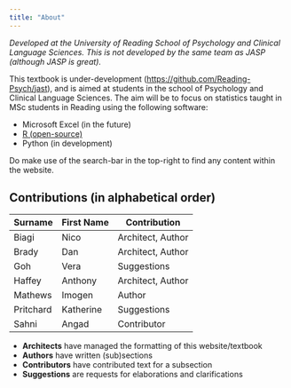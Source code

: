 ```yaml
---
title: "About"
---
```


*Developed at the University of Reading School of Psychology and Clinical Language Sciences. This is not developed by the same team as JASP (although JASP is great).*

This textbook is under-development (<a href="https://github.com/Reading-Psych/jast" target="_blank">https://github.com/Reading-Psych/jast</a>), and is aimed at students in the school of Psychology and Clinical Language Sciences. The aim will be to focus on statistics taught in MSc students in Reading using the following software:

-   Microsoft Excel (in the future)
-   <a href="https://www.r-project.org">R (open-source)</a>
-   Python (in development)

Do make use of the search-bar in the top-right to find any content within the website.

## Contributions (in alphabetical order)

| Surname   | First Name | Contribution      |
|-----------|------------|-------------------|
| Biagi     | Nico       | Architect, Author |
| Brady     | Dan        | Architect, Author |
| Goh       | Vera       | Suggestions       |
| Haffey    | Anthony    | Architect, Author |
| Mathews   | Imogen     | Author            |
| Pritchard | Katherine  | Suggestions       |
| Sahni     | Angad      | Contributor       |

-   **Architects** have managed the formatting of this website/textbook
-   **Authors** have written (sub)sections
-   **Contributors** have contributed text for a subsection
-   **Suggestions** are requests for elaborations and clarifications
